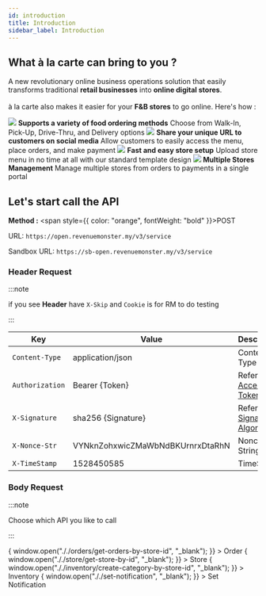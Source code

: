 ```yaml
---
id: introduction
title: Introduction
sidebar_label: Introduction
---
```



## What à la carte can bring to you ?

A new revolutionary online business operations solution that easily transforms traditional **retail businesses** into **online digital stores**. <br/><br/>
à la carte also makes it easier for your **F&B stores** to go online. Here's how :

<Flex flexWrap="wrap" mx={-2}>
  <Box pt="14px" width={[1, 1 / 2]}>
    <Flex justifyContent="center">
      <Image
        src="https://revenuemonster.my/public/img/carte-2a1.png"
        sx={{
          width: ["15%", "15%"],
        }}
      />
    </Flex>
    <Text className={styles.title}>
      <b>Supports a variety of food ordering methods</b>
    </Text>
    <Text className={styles.subtitle}>
      Choose from Walk-In, Pick-Up, Drive-Thru, and Delivery options
    </Text>
  </Box>
  <Box p={2} width={[1, 1 / 2]}>
    <Flex justifyContent="center">
      <Image
        src="https://revenuemonster.my/public/img/carte-2a2.png"
        sx={{
          width: ["15%", "15%"],
        }}
      />
    </Flex>
    <Text className={styles.title}>
      <b>Share your unique URL to customers on social media</b>
    </Text>
    <Text className={styles.subtitle}>
      Allow customers to easily access the menu, place orders, and make payment
    </Text>
  </Box>
</Flex>

<Flex flexWrap="wrap" mx={-2}>
  <Box p={2} width={[1, 1 / 2]}>
    <Flex justifyContent="center">
      <Image
        src="https://revenuemonster.my/public/img/carte-2a3.png"
        sx={{
          width: ["15%", "15%"],
        }}
      />
    </Flex>
    <Text className={styles.title}>
      <b>Fast and easy store setup</b>
    </Text>
    <Text className={styles.subtitle} pr="10px">
      Upload store menu in no time at all with our standard template design
    </Text>
  </Box>
  <Box pt="18px" width={[1, 1 / 2]}>
    <Flex justifyContent="center">
      <Image
        src="https://revenuemonster.my/public/img/carte-2a4.png"
        sx={{
          width: ["15%", "15%"],
        }}
      />
    </Flex>
    <Text className={styles.title}>
      <b>Multiple Stores Management</b>
    </Text>
    <Text className={styles.subtitle}>
      Manage multiple stores from orders to payments in a single portal
    </Text>
  </Box>
</Flex>

## Let's start call the API

**Method :** <span style={{ color: "orange", fontWeight: "bold" }}>POST</span><br/>

URL: `https://open.revenuemonster.my/v3/service`<br/>

Sandbox URL: `https://sb-open.revenuemonster.my/v3/service`

### Header Request

:::note

if you see **Header** have `X-Skip` and `Cookie` is for RM to do testing

:::

| Key             | Value                            | Description                                                           |
| --------------- | -------------------------------- | --------------------------------------------------------------------- |
| `Content-Type`  | application/json                 | Content Type                                                          |
| `Authorization` | Bearer {Token}                   | Refer to [Access Token](../quickstart/accesstoken/client-credentials) |
| `X-Signature`   | sha256 {Signature}               | Refer to [Signature Algorithm](../quickstart/signature-algorithm)     |
| `X-Nonce-Str`   | VYNknZohxwicZMaWbNdBKUrnrxDtaRhN | Nonce String                                                          |
| `X-TimeStamp`   | 1528450585                       | TimeStamp                                                             |

### Body Request

:::note

Choose which API you like to call

:::

<Flex flexWrap="wrap" mx={-2}>
  <Box p={2} width={[1, 1 / 4]}>
    <Box
      className={styles.box}
      onClick={() => {
        window.open("././orders/get-orders-by-store-id", "_blank");
      }}
    >
      <Text className={styles.text}>Order</Text>
    </Box>
  </Box>
  <Box p={2} width={[1, 1 / 4]}>
    <Box
      className={styles.box}
      onClick={() => {
        window.open("././store/get-store-by-id", "_blank");
      }}
    >
      <Text className={styles.text}>Store</Text>
    </Box>
  </Box>
  <Box p={2} width={[1, 1 / 4]}>
    <Box
      className={styles.box}
      onClick={() => {
        window.open("././inventory/create-category-by-store-id", "_blank");
      }}
    >
      <Text className={styles.text}>Inventory</Text>
    </Box>
  </Box>
  <Box p={2} width={[1, 1 / 4]}>
    <Box
      className={styles.box}
      onClick={() => {
        window.open("././set-notification", "_blank");
      }}
    >
      <Text className={styles.text}>Set Notification</Text>
    </Box>
  </Box>
</Flex>
